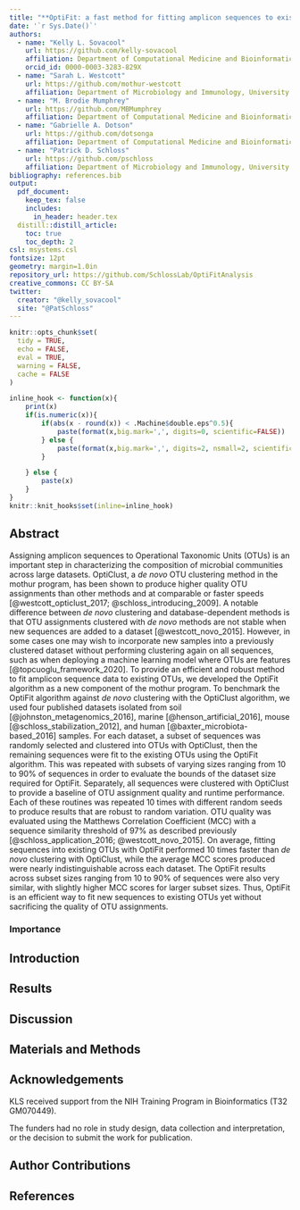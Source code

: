 ```yaml
---
title: "**OptiFit: a fast method for fitting amplicon sequences to existing OTUs**"
date: '`r Sys.Date()`'
authors:
  - name: "Kelly L. Sovacool"
    url: https://github.com/kelly-sovacool
    affiliation: Department of Computational Medicine and Bioinformatics, University of Michigan, Ann Arbor, MI
    orcid_id: 0000-0003-3283-829X
  - name: "Sarah L. Westcott"
    url: https://github.com/mothur-westcott
    affiliation: Department of Microbiology and Immunology, University of Michigan, Ann Arbor, MI
  - name: "M. Brodie Mumphrey"
    url: https://github.com/MBMumphrey
    affiliation: Department of Computational Medicine and Bioinformatics, University of Michigan, Ann Arbor, MI
  - name: "Gabrielle A. Dotson"
    url: https://github.com/dotsonga
    affiliation: Department of Computational Medicine and Bioinformatics, University of Michigan, Ann Arbor, MI
  - name: "Patrick D. Schloss"
    url: https://github.com/pschloss
    affiliation: Department of Microbiology and Immunology, University of Michigan, Ann Arbor, MI
bibliography: references.bib
output:
  pdf_document:
    keep_tex: false
    includes:
      in_header: header.tex
  distill::distill_article:
    toc: true
    toc_depth: 2
csl: msystems.csl
fontsize: 12pt
geometry: margin=1.0in
repository_url: https://github.com/SchlossLab/OptiFitAnalysis
creative_commons: CC BY-SA
twitter:
  creator: "@kelly_sovacool"
  site: "@PatSchloss"
---
```



```r
knitr::opts_chunk$set(
  tidy = TRUE,
  echo = FALSE,
  eval = TRUE,
  warning = FALSE,
  cache = FALSE
)

inline_hook <- function(x){
	print(x)
	if(is.numeric(x)){
		if(abs(x - round(x)) < .Machine$double.eps^0.5){
			paste(format(x,big.mark=',', digits=0, scientific=FALSE))
		} else {
			paste(format(x,big.mark=',', digits=2, nsmall=2, scientific=FALSE))
		}

	} else {
    	paste(x)      
	}
}
knitr::knit_hooks$set(inline=inline_hook)
```

\begin{center}
\vspace{25mm}

Kelly L. Sovacool${^1}$, Sarah L. Westcott${^2}$, M. Brodie Mumphrey${^1}$,
Gabrielle A. Dotson${^1}$, Patrick D. Schloss${^2\dagger}$

$1$ Department of Computational Medicine and Bioinformatics,
University of Michigan, Ann Arbor, MI 48109

$2$ Department of Microbiology and Immunology,
University of Michigan, Ann Arbor, MI 48109

\vspace{30mm}

$\dagger$ To whom correspondence should be addressed: pschloss@umich.edu

\end{center}


\newpage
\linenumbers

## Abstract

Assigning amplicon sequences to Operational Taxonomic Units (OTUs) is an
important step in characterizing the composition of microbial communities across
large datasets. OptiClust, a _de novo_ OTU clustering method in the mothur
program, has been shown to produce higher quality OTU assignments than other
methods and at comparable or faster speeds [@westcott_opticlust_2017;
@schloss_introducing_2009]. A notable difference between _de novo_ clustering
and database-dependent methods is that OTU assignments clustered with _de novo_
methods are not stable when new sequences are added to a dataset
[@westcott_novo_2015]. However, in some cases one may wish to incorporate new
samples into a previously clustered dataset without performing clustering again
on all sequences, such as when deploying a machine learning model where OTUs are
features [@topcuoglu_framework_2020]. To provide an efficient and robust method
to fit amplicon sequence data to existing OTUs, we developed the OptiFit
algorithm as a new component of the mothur program. To benchmark the OptiFit
algorithm against _de novo_ clustering with the OptiClust algorithm, we used
four published datasets isolated from soil [@johnston_metagenomics_2016], marine
[@henson_artificial_2016], mouse [@schloss_stabilization_2012], and human
[@baxter_microbiota-based_2016] samples. For each dataset, a subset of sequences
was randomly selected and clustered into OTUs with OptiClust, then the remaining
sequences were fit to the existing OTUs using the OptiFit algorithm. This was
repeated with subsets of varying sizes ranging from 10 to 90% of sequences in
order to evaluate the bounds of the dataset size required for OptiFit.
Separately, all sequences were clustered with OptiClust to provide a baseline of
OTU assignment quality and runtime performance. Each of these routines was
repeated 10 times with different random seeds to produce results that are robust
to random variation. OTU quality was evaluated using the Matthews Correlation
Coefficient (MCC) with a sequence similarity threshold of 97% as described
previously [@schloss_application_2016; @westcott_novo_2015]. On average, fitting
sequences into existing OTUs with OptiFit performed 10 times faster than _de
novo_ clustering with OptiClust, while the average MCC scores produced were
nearly indistinguishable across each dataset. The OptiFit results across subset
sizes ranging from 10 to 90% of sequences were also very similar, with slightly
higher MCC scores for larger subset sizes. Thus, OptiFit is an efficient way to
fit new sequences to existing OTUs yet without sacrificing the quality of OTU
assignments.

### Importance

\newpage

## Introduction

## Results

## Discussion

## Materials and Methods

## Acknowledgements {.appendix}

KLS received support from the NIH Training Program in Bioinformatics (T32 GM070449).

The funders had no role in study design, data collection and interpretation, 
or the decision to submit the work for publication.

## Author Contributions {.appendix}

## References
